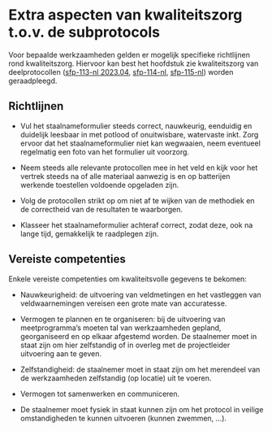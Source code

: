 # Extra aspecten van kwaliteitszorg t.o.v. de subprotocols

Voor bepaalde werkzaamheden gelden er mogelijk specifieke richtlijnen rond kwaliteitszorg.
Hiervoor kan best het hoofdstuk zie kwaliteitszorg van deelprotocollen ([sfp-113-nl 2023.04](../2023.04/index.html), [sfp-114-nl](../2024.03/index.html), [sfp-115-nl](../2024.04/index.html)) worden geraadpleegd.

## Richtlijnen

-   Vul het staalnameformulier steeds correct, nauwkeurig, eenduidig en duidelijk leesbaar in met potlood of onuitwisbare, watervaste inkt.
    Zorg ervoor dat het staalnameformulier niet kan wegwaaien, neem eventueel regelmatig een foto van het formulier uit voorzorg.

-   Neem steeds alle relevante protocollen mee in het veld en kijk voor het vertrek steeds na of alle materiaal aanwezig is en op batterijen werkende toestellen voldoende opgeladen zijn.

-   Volg de protocollen strikt op om niet af te wijken van de methodiek en de correctheid van de resultaten te waarborgen.

-   Klasseer het staalnameformulier achteraf correct, zodat deze, ook na lange tijd, gemakkelijk te raadplegen zijn.

## Vereiste competenties

Enkele vereiste competenties om kwaliteitsvolle gegevens te bekomen:

-   Nauwkeurigheid: de uitvoering van veldmetingen en het vastleggen van veldwaarnemingen vereisen een grote mate van accuratesse.

-   Vermogen te plannen en te organiseren: bij de uitvoering van meetprogramma’s moeten tal van werkzaamheden gepland, georganiseerd en op elkaar afgestemd worden.
    De staalnemer moet in staat zijn om hier zelfstandig of in overleg met de projectleider uitvoering aan te geven.

-   Zelfstandigheid: de staalnemer moet in staat zijn om het merendeel van de werkzaamheden zelfstandig (op locatie) uit te voeren.

-   Vermogen tot samenwerken en communiceren.

-   De staalnemer moet fysiek in staat kunnen zijn om het protocol in veilige omstandigheden te kunnen uitvoeren (kunnen zwemmen, …).
